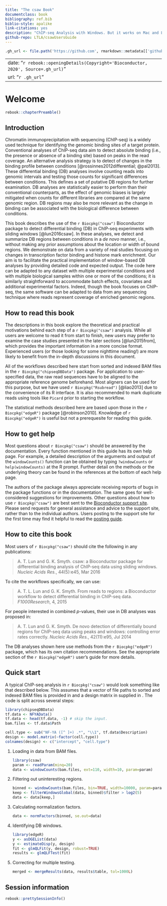 ```yaml
--- 
title: "The csaw Book"
documentclass: book
bibliography: ref.bib
biblio-style: apalike
link-citations: yes
description: "ChIP-seq Analysis with Windows. But it works on Mac and Linux too!"
github-repo: LTLA/csawUsersGuide
---
```


```r
.gh_url <- file.path('https://github.com', rmarkdown::metadata[['github-repo']])
```

---
date: "`r rebook::openingDetails(Copyright='Bioconductor, 2020', Source=.gh_url)`"
url: "`r .gh_url`"
---

# Welcome

```r
rebook::chapterPreamble()
```

## Introduction

Chromatin immunoprecipitation with sequencing (ChIP-seq) is a widely used technique for identifying the genomic binding sites of a target protein.
Conventional analyses of ChIP-seq data aim to detect absolute binding (i.e., the presence or absence of a binding site) based on peaks in the read coverage.
An alternative analysis strategy is to detect of changes in the binding profile between conditions [@rossinnes2012differential; @pal2013].
These differential binding (DB) analyses involve counting reads into genomic intervals and testing those counts for significant differences between conditions.
This defines a set of putative DB regions for further examination.
DB analyses are statistically easier to perform than their conventional counterparts,
as the effect of genomic biases is largely mitigated when counts for different libraries are compared at the same genomic region.
DB regions may also be more relevant as the change in binding can be associated with the biological difference between conditions.

This book describes the use of the `r Biocpkg("csaw")` Bioconductor package to detect differential binding (DB) in ChIP-seq experiments with sliding windows [@lun2016csaw].
In these analyses, we detect and summarize DB regions between conditions in a *de novo* manner, i.e., without making any prior assumptions about the location or width of bound regions.
We demonstrate on data from a variety of real studies focusing on changes in transcription factor binding and histone mark enrichment. 
Our aim is to facilitate the practical implementation of window-based DB analyses by providing detailed code and expected output.
The code here can be adapted to any dataset with multiple experimental conditions and with multiple biological samples within one or more of the conditions;
it is similarly straightforward to accommodate batch effects, covariates and additional experimental factors.
Indeed, though the book focuses on ChIP-seq, the same software can be adapted to data from any sequencing technique where reads represent coverage of enriched genomic regions.

## How to read this book

The descriptions in this book explore the theoretical and practical motivations behind each step of a `r Biocpkg("csaw")` analysis.
While all users are welcome to read it from start to finish, new users may prefer to examine the case studies presented in the later sections [@lun2015from], 
which provides the important information in a more concise format.
Experienced users (or those looking for some nighttime reading!) are more likely to benefit from the in-depth discussions in this document.

All of the workflows described here start from sorted and indexed BAM files in the `r Biocpkg("chipseqDBData")` package.
For application to user-specified data, the raw read sequences have to be aligned to the appropriate reference genome beforehand.
Most aligners can be used for this purpose, but we have used `r Biocpkg("Rsubread")` [@liao2013] due to the convenience of its R interface.
It is also recommended to mark duplicate reads using tools like `Picard` prior to starting the workflow.

The statistical methods described here are based upon those in the `r Biocpkg("edgeR")` package [@robinson2010]. 
Knowledge of `r Biocpkg("edgeR")` is useful but not a prerequesite for reading this guide.

## How to get help

Most questions about `r Biocpkg("csaw")` should be answered by the documentation. 
Every function mentioned in this guide has its own help page. 
For example, a detailed description of the arguments and output of the `windowCounts()` function can be obtained by typing `?windowCounts` or `help(windowCounts)` at the R prompt. 
Further detail on the methods or the underlying theory can be found in the references at the bottom of each help page.

The authors of the package always appreciate receiving reports of bugs in the package functions or in the documentation. 
The same goes for well-considered suggestions for improvements. 
Other questions about how to use `r Biocpkg("csaw")` are best sent to the [Bioconductor support site](https://support.bioconductor.org).
Please send requests for general assistance and advice to the support site, rather than to the individual authors. 
Users posting to the support site for the first time may find it helpful to read the [posting guide](http://www.bioconductor.org/help/support/posting-guide).

## How to cite this book

Most users of `r Biocpkg("csaw")` should cite the following in any publications:

> A. T. Lun and G. K. Smyth. 
csaw: a Bioconductor package for differential binding analysis of ChIP-seq data using sliding windows. 
_Nucleic Acids Res._, 44(5):e45, Mar 2016

To cite the workflows specifically, we can use:

> A. T. L. Lun and G. K. Smyth. 
From reads to regions: a Bioconductor workflow to detect differential binding in ChIP-seq data. 
_F1000Research_, 4, 2015

For people interested in combined $p$-values, their use in DB analyses was proposed in:

> A. T. Lun and G. K. Smyth. 
De novo detection of differentially bound regions for ChIP-seq data using peaks and windows: controlling error rates correctly. 
_Nucleic Acids Res._, 42(11):e95, Jul 2014

The DB analyses shown here use methods from the `r Biocpkg("edgeR")` package, which has its own citation recommendations.
See the appropriate section of the `r Biocpkg("edgeR")` user's guide for more details.

## Quick start

A typical ChIP-seq analysis in `r Biocpkg("csaw")` would look something like that described below. 
This assumes that a vector of file paths to sorted and indexed BAM files is provided in \Robject{bam.files} and a design matrix in supplied in \Robject{design}.
The code is split across several steps:

```r
library(chipseqDBData)
tf.data <- NFYAData()
tf.data <- head(tf.data, -1) # skip the input.
bam.files <- tf.data$Path

cell.type <- sub("NF-YA ([^ ]+) .*", "\\1", tf.data$Description)
design <- model.matrix(~factor(cell.type))
colnames(design) <- c("intercept", "cell.type")
```

1. Loading in data from BAM files.

    ```r
    library(csaw)
    param <- readParam(minq=20)
    data <- windowCounts(bam.files, ext=110, width=10, param=param)
    ```

2. Filtering out uninteresting regions.

    ```r
    binned <- windowCounts(bam.files, bin=TRUE, width=10000, param=param)
    keep <- filterWindowsGlobal(data, binned)$filter > log2(5)
    data <- data[keep,]
    ```

3. Calculating normalization factors.

    ```r
    data <- normFactors(binned, se.out=data)
    ```

4. Identifying DB windows.

    ```r
    library(edgeR)
    y <- asDGEList(data)
    y <- estimateDisp(y, design)
    fit <- glmQLFit(y, design, robust=TRUE)
    results <- glmQLFTest(fit)
    ```

5. Correcting for multiple testing.

    ```r
    merged <- mergeResults(data, results$table, tol=1000L)
    ```

## Session information {-}

```r
rebook::prettySessionInfo()
```
